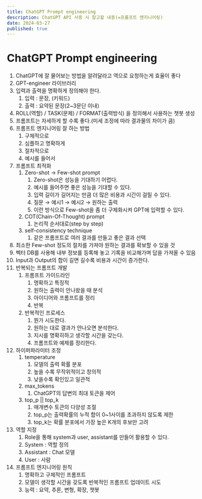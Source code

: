 ```yaml
---
title: ChatGPT Prompt engineering
description: ChatGPT API 사용 시 참고할 내용(=프롬프트 엔지니어링)
date: 2024-03-27
published: true
---
```


# ChatGPT Prompt engineering

1. ChatGPT에 잘 물어보는 방법을 알려달라고 역으로 요청하는게 효율이 좋다
2. GPT-engineer 라이브러리
3. 입력과 출력을 명확하게 정의해야 한다.
    1. 입력 : 문장, (키워드)
    2. 출력 : 요약된 문장(2~3문단 이내)
4. ROLL(역할) / TASK(문제) / FORMAT(출력방식) 을 정의해서 사용하는 챗봇 생성
5. 프롬프트는 자세하게 할 수록 좋다.(미세 조정에 따라 결과물의 차이가 큼)
6. 프롬프트 엔지니어링 잘 하는 방법
    1. 구체적으로
    2. 심플하고 명확하게
    3. 절차적으로
    4. 예시를 들어서
7. 프롬프트 최적화
    1. Zero-shot → Few-shot prompt 
        1. Zero-shot은 성능을 기대하기 어렵다.
        2. 예시를 들어주면 좋은 성능을 기대할 수 있다.
        3. 입력 길이가 길어지는 만큼 더 많은 비용과 시간이 걸릴 수 있다.
        4. 질문 → 예시1 → 예시2 → 원하는 출력
        5. 이런 방식으로 Few-shot을 좀 더 구체화시켜 GPT에 입력할 수 있다.
    2. COT(Chain-Of-Thought) prompt
        1. 논리적 순서대로(step by step)
    3. self-consistency technique 
        1. 같은 프롬프트로 여러 결과를 만들고 좋은 결과 선택
8. 최소한 Few-shot 정도의 절차를 가져야 원하는 결과를 확보할 수 있을 것
9. 벡터 DB를 사용해 내부 정보를 등록해 놓고  기록을 비교해가며 답을 가져올 수 있음
10. Input과 Output의 합이 길면 길수록 비용과 시간이 증가한다. 
11. 반복되는 프롬프트 개발
    1. 프롬프트 가이드라인
        1. 명확하고 특징적
        2. 원하는 출력이 안나왔을 때 분석
        3. 아이디어와 프롬프트를 정리
        4. 반복
    2. 반복적인 프로세스
        1. 뭔가 시도한다.
        2. 원하는 대로 결과가 안나오면 분석한다.
        3. 지시를 명확히하고 생각할 시간을 갖는다.
        4. 프롬프트와 예제를 정리한다.
12. 하이퍼파라미터 조정
    1. temperature
        1. 모델의 출력 확률 분포
        2. 높을 수록 무작위적이고 창의적
        3. 낮을수록 확인있고 일관적
    2. max_tokens
        1. ChatGPT의 답변의 최대 토큰을 제어
    3. top_p || top_k
        1. 매개변수 토큰의 다양성 조절
        2. top_p는 출력확률의 누적 합이 0~1사이를 초과하지 않도록 제한
        3. top_k는 확률 분포에서 가장 높은 K개의 후보만 고려
13. 역할 지정
    1. Role을 통해 system과 user, assistant를 만들어 활용할 수 있다.
    2. System : 역할 정의
    3. Assistant : Chat 모델
    4. User : 사람
14. 프롬프트 엔지니어링 원칙
    1. 명확하고 구체적인 프롬프트
    2. 모델이 생각할 시간을 갖도록 반복적인 프롬프트 업데이트 시도
    3. 능력 : 요약, 추론, 변형, 확장, 챗봇
